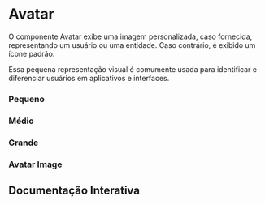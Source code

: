 

<Meta of={Story} />

# Avatar

O componente Avatar exibe uma imagem personalizada, caso fornecida, representando um usuário ou uma entidade. Caso contrário, é exibido um ícone padrão.

Essa pequena representação visual é comumente usada para identificar e diferenciar usuários em aplicativos e interfaces.

### Pequeno

<Canvas of={Story.AvatarSmall} layout="centered" />

### Médio

<Canvas of={Story.AvatarMedium} layout="centered" />

### Grande

<Canvas of={Story.AvatarLarge} layout="centered" />

### Avatar Image

<Canvas of={Story.AvatarImage} layout="centered" />

## Documentação Interativa

<Primary />
<Controls />


